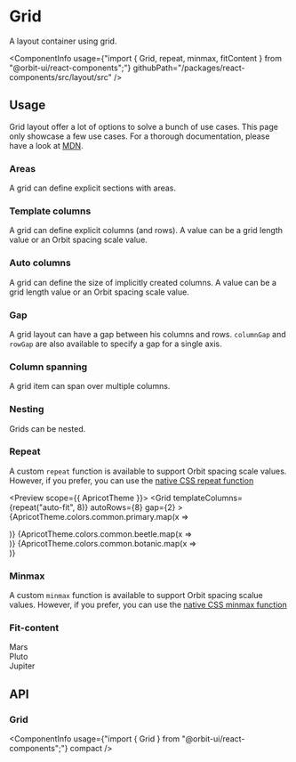 
<Meta
    title="Components/Grid"
    id="grid"
/>

# Grid

<Tagline>A layout container using grid.</Tagline>

<ComponentInfo
    usage={"import { Grid, repeat, minmax, fitContent } from \"@orbit-ui/react-components\";"}
    githubPath="/packages/react-components/src/layout/src"
/>

## Usage

Grid layout offer a lot of options to solve a bunch of use cases. This page only showcase a few use cases. For a thorough documentation, please have a look at [MDN](https://developer.mozilla.org/en-US/docs/Learn/CSS/CSS_layout/Grids).

### Areas

A grid can define explicit sections with areas.

<Preview>
    <Story name="areas">
        <Grid
            areas={["a  a", "b c"]}
            gap={2}
            height={10}
        >
            <Div gridArea="a" backgroundColor="primary-5" />
            <Div gridArea="b" backgroundColor="beetle-5" />
            <Div gridArea="c" backgroundColor="botanic-5" />
        </Grid>
    </Story>
</Preview>

### Template columns

A grid can define explicit columns (and rows). A value can be a grid length value or an Orbit spacing scale value.

<Preview>
    <Story name="template columns">
        <Grid
            templateColumns={[9, 7, "1fr"]}
            gap={2}
            height={5}
        >
            <Div backgroundColor="primary-5" />
            <Div backgroundColor="beetle-5" />
            <Div backgroundColor="botanic-5" />
        </Grid>
    </Story>
</Preview>

### Auto columns

A grid can define the size of implicitly created columns. A value can be a grid length value or an Orbit spacing scale value.

<Preview>
    <Story name="auto columns">
        <Grid
            autoColumns="1fr"
            gap={2}
            height={10}
        >
            <Div gridColumn={2} backgroundColor="primary-5" />
            <Div backgroundColor="beetle-5" />
            <Div backgroundColor="botanic-5" />
        </Grid>
    </Story>
</Preview>

### Gap

A grid layout can have a gap between his columns and rows. `columnGap` and `rowGap` are also available to specify a gap for a single axis.

<Preview>
    <Story name="gap">
        <Grid
            templateColumns="1fr 1fr"
            gap={2}
            height={10}
        >
            <Div backgroundColor="primary-5" />
            <Div backgroundColor="beetle-5" />
            <Div backgroundColor="botanic-5" />
            <Div backgroundColor="cloud-5" />
        </Grid>
    </Story>
</Preview>

### Column spanning

A grid item can span over multiple columns.

<Preview>
    <Story name="column span">
        <Grid
            templateColumns="1fr 1fr 1fr"
            gap={2}
            height={10}
        >
            <Div backgroundColor="primary-5" />
            <Div backgroundColor="beetle-5" />
            <Div backgroundColor="botanic-5" />
            <Div gridColumnSpan={3} gridRow={2} backgroundColor="cloud-5" />
        </Grid>
    </Story>
</Preview>

### Nesting

Grids can be nested.

<Preview>
    <Story name="nesting">
        <Grid
            templateRows={[5, 5]}
            gap={2}
        >
            <Grid templateColumns={[9, "auto"]}>
                <Div backgroundColor="primary-5" />
                <Div backgroundColor="beetle-5" />
            </Grid>
            <Grid templateColumns={["auto", 14]}>
                <Div backgroundColor="botanic-5" />
                <Div backgroundColor="cloud-5" />
            </Grid>
        </Grid>
    </Story>
</Preview>

### Repeat

A custom `repeat` function is available to support Orbit spacing scale values. However, if you prefer, you can use the [native CSS repeat function](https://developer.mozilla.org/en-US/docs/Web/CSS/repeat())

<Preview scope={{ ApricotTheme }}>
    <Story name="repeat function">
        <Grid
            templateColumns={repeat("auto-fit", 8)}
            autoRows={8}
            gap={2}
        >
            {ApricotTheme.colors.common.primary.map(x => <Div backgroundColor={x} key={x} />)}
            {ApricotTheme.colors.common.beetle.map(x => <Div backgroundColor={x} key={x} />)}
            {ApricotTheme.colors.common.botanic.map(x => <Div backgroundColor={x} key={x} />)}
        </Grid>
    </Story>
</Preview>

### Minmax

A custom `minmax` function is available to support Orbit spacing scalue values. However, if you prefer, you can use the [native CSS minmax function](https://developer.mozilla.org/en-US/docs/Web/CSS/minmax())

<Preview>
    <Story name="minmax function">
        <Grid
            templateColumns={[minmax(9, "1fr"), 10, minmax(9, "1fr")]}
            gap={2}
            height={5}
        >
            <Div backgroundColor="primary-5" />
            <Div backgroundColor="beetle-5" />
            <Div backgroundColor="botanic-5" />
        </Grid>
    </Story>
</Preview>

### Fit-content

<Preview>
    <Story name="fit-content function">
        <Grid
            templateColumns={[fitContent(9), fitContent(9), "1fr"]}
            gap={2}
            alignItems="center"
            color="white"
        >
            <Div backgroundColor="primary-5" padding={1}>Mars</Div>
            <Div backgroundColor="beetle-5" padding={1}>Pluto</Div>
            <Div backgroundColor="botanic-5" padding={1}>Jupiter</Div>
        </Grid>
    </Story>
</Preview>

## API

### Grid

<ComponentInfo
    usage={"import { Grid } from \"@orbit-ui/react-components\";"}
    compact
/>

<ArgsTable of={InnerGrid} sort="alpha" />
